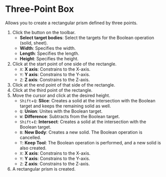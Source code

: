 
# Three-Point Box

Allows you to create a rectangular prism defined by three points.

<KinouGaiyou shortcut='' command='Three-Point Box' button='Toolbar' />

1. Click the button on the toolbar.
   - **Select target bodies**: Select the targets for the Boolean operation (solid, sheet).
   - **Width**: Specifies the width.
   - **Length**: Specifies the length.
   - **Height**: Specifies the height.
2. Click at the start point of one side of the rectangle.
   - `X`: **X axis**: Constrains to the X-axis.
   - `Y`: **Y axis**: Constrains to the Y-axis.
   - `Z`: **Z axis**: Constrains to the Z-axis.
3. Click at the end point of that side of the rectangle.
4. Click at the third point of the rectangle.
5. Move the cursor and click at the desired height.
   - `Shift`+`Q`: **Slice**: Creates a solid at the intersection with the Boolean target and keeps the remaining solid as well.
   - `Q`: **Union**: Unites with the Boolean target.
   - `W`: **Difference**: Subtracts from the Boolean target.
   - `Shift`+`E`: **Intersect**: Creates a solid at the intersection with the Boolean target.
   - `B`: **New Body**: Creates a new solid. The Boolean operation is cancelled.
   - `T`: **Keep Tool**: The Boolean operation is performed, and a new solid is also created.
   - `X`: **X axis**: Constrains to the X-axis.
   - `Y`: **Y axis**: Constrains to the Y-axis.
   - `Z`: **Z axis**: Constrains to the Z-axis.
6. A rectangular prism is created.

